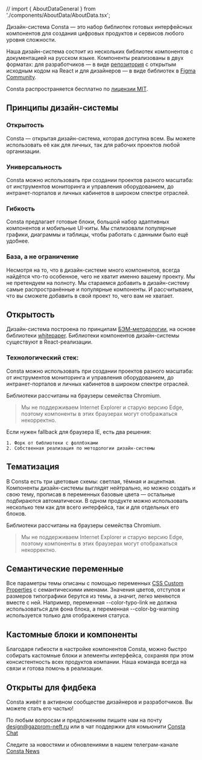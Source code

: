 // import { AboutDataGeneral } from './components/AboutData/AboutData.tsx';

Дизайн-система Consta — это набор библиотек готовых интерфейсных компонентов для создания цифровых продуктов и сервисов любого уровня сложности.

Наша дизайн-система состоит из нескольких библиотек компонентов с документацией на русском языке. Компоненты реализованы в двух форматах: для разработчиков ― в виде [репозитория](https://github.com/consta-design-system) с открытым исходным кодом на React и для дизайнеров — в виде библиотек в [Figma Community](https://www.figma.com/@Consta).

Consta распространяется бесплатно по [лицензии MIT](https://github.com/consta-design-system/uikit/blob/master/LICENSE).

## Принципы дизайн-системы

### Открытость

Consta — открытая дизайн-система, которая доступна всем. Вы можете использовать её как для личных, так для рабочих проектов любой организации.

### Универсальность

Consta можно использовать при создании проектов разного масштаба: от инструментов мониторинга и управления оборудованием, до интранет-порталов и личных кабинетов в широком спектре отраслей.

### Гибкость

Consta предлагает готовые блоки, большой набор адаптивных компонентов и мобильные UI-киты. Мы стилизовали популярные графики, диаграммы и таблицы, чтобы работать с данными было ещё удобнее.

### База, а не ограничение

Несмотря на то, что в дизайн-системе много компонентов, всегда найдётся что-то особенное, чего не хватит именно вашему проекту. Мы не претендуем на полноту. Мы стараемся добавить в дизайн-систему самые распространённые и популярные компоненты. И рассчитываем, что вы сможете добавить в свой проект то, чего вам не хватает.

## Открытость

Дизайн-система построена по принципам [БЭМ-методологии](https://ru.bem.info/), на основе библиотеки [whitepaper](https://github.com/whitepapertools). Библиотеки компонентов дизайн-системы существуют в React-реализации.

### Технологический стек:

Consta можно использовать при создании проектов разного масштаба: от инструментов мониторинга и управления оборудованием, до интранет-порталов и личных кабинетов в широком спектре отраслей.

Библиотеки рассчитаны на браузеры семейства Chromium.

> Мы не поддерживаем Internet Explorer и старую версию Edge, поэтому компоненты в этих браузерах могут отображаться некорректно.

Если нужен fallback для браузера IE, есть два решения:

    1. Форк от библиотеки с фоллбэками
    2. Собственная реализация по методологии дизайн-системы

## Тематизация

В Consta есть три цветовые схемы: светлая, тёмная и акцентная. Компоненты дизайн-системы выглядят нейтрально, но можно создать и свою тему, прописав в переменных базовые цвета — остальные подбираются автоматически. В одном продукте можно использовать несколько тем как для всего интерфейса, так и для отдельных его блоков.

Библиотеки рассчитаны на браузеры семейства Chromium.

> Мы не поддерживаем Internet Explorer и старую версию Edge, поэтому компоненты в этих браузерах могут отображаться некорректно.

## Семантические переменные

Все параметры темы описаны с помощью переменных [CSS Custom Properties](https://developer.mozilla.org/ru/docs/Web/CSS/Using_CSS_custom_properties) с семантическими именами. Значения цветов, отступов и размеров типографики берутся из темы, а значит, легко меняются вместе с ней. Например, переменная --color-typo-link не должна использоваться для фона блока, а переменная --color-bg-warning используется только для отображения статуса.

## Кастомные блоки и компоненты

Благодаря гибкости в настройке компонентов Consta, можно быстро собирать кастомные блоки и элементы интерфейса, сохраняя при этом консистентность всех продуктов компании. Наша команда всегда на связи и готова помочь в реализации.

## Открыты для фидбека

Consta живёт в активном сообществе дизайнеров и разработчиков. Вы можете стать его частью!

По любым вопросам и предложениям пишите нам на почту design@gazprom-neft.ru или в чат поддержки для комьюнити [Consta Chat](https://t.me/Consta_Chat)

Следите за новостями и обновлениями в нашем телеграм-канале [Consta News](https://t.me/consta_ui_releases)
